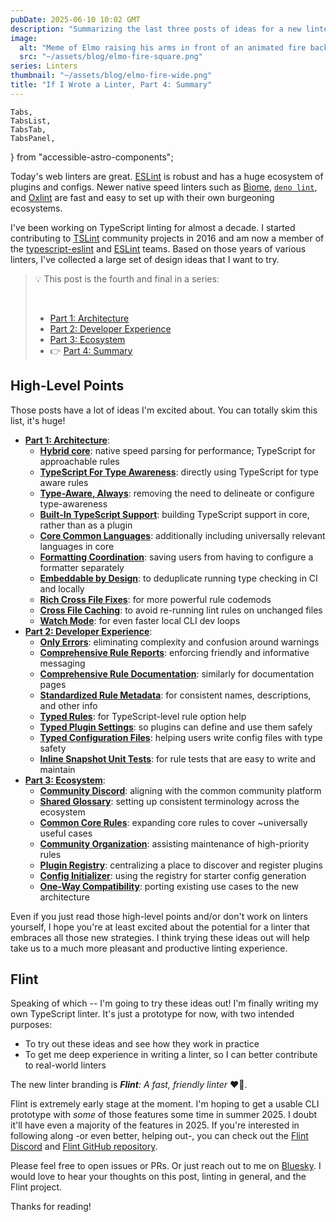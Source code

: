 ```yaml
---
pubDate: 2025-06-10 10:02 GMT
description: "Summarizing the last three posts of ideas for a new linter, along with next steps for its Flint prototype."
image:
  alt: "Meme of Elmo raising his arms in front of an animated fire background"
  src: "~/assets/blog/elmo-fire-square.png"
series: Linters
thumbnail: "~/assets/blog/elmo-fire-wide.png"
title: "If I Wrote a Linter, Part 4: Summary"
---
```


	Tabs,
	TabsList,
	TabsTab,
	TabsPanel,
} from "accessible-astro-components";


Today's web linters are great.
[ESLint](https://eslint.org) is robust and has a huge ecosystem of plugins and configs.
Newer native speed linters such as [Biome](https://biomejs.dev), [`deno lint`](https://lint.deno.land), and [Oxlint](https://oxc.rs/docs/guide/usage/linter.html) are fast and easy to set up with their own burgeoning ecosystems.

I've been working on TypeScript linting for almost a decade.
I started contributing to [TSLint](https://palantir.github.io/tslint) community projects in 2016 and am now a member of the [typescript-eslint](https://github.com/typescript-eslint/typescript-eslint) and [ESLint](https://github.com/eslint/eslint) teams.
Based on those years of various linters, I've collected a large set of design ideas that I want to try.

> 💡 This post is the fourth and final in a series:
>
> <br />
>
> - [Part 1: Architecture](/blog/if-i-wrote-a-linter-part-1-architecture)
> - [Part 2: Developer Experience](/blog/if-i-wrote-a-linter-part-2-developer-experience)
> - [Part 3: Ecosystem](/blog/if-i-wrote-a-linter-part-3-ecosystem)
> - 👉 [Part 4: Summary](/blog/if-i-wrote-a-linter-part-4-summary)

## High-Level Points

Those posts have a lot of ideas I'm excited about.
You can totally skim this list, it's huge!

- **[Part 1: Architecture](/blog/if-i-wrote-a-linter-part-1-architecture)**:
  - **[Hybrid core](/blog/if-i-wrote-a-linter-part-1-architecture#hybrid-core)**: native speed parsing for performance; TypeScript for approachable rules
  - **[TypeScript For Type Awareness](/blog/if-i-wrote-a-linter-part-1-architecture#typescript-for-type-awareness)**: directly using TypeScript for type aware rules
  - **[Type-Aware, Always](/blog/if-i-wrote-a-linter-part-1-architecture#type-aware-always)**: removing the need to delineate or configure type-awareness
  - **[Built-In TypeScript Support](/blog/if-i-wrote-a-linter-part-1-architecture#built-in-typescript-support)**: building TypeScript support in core, rather than as a plugin
  - **[Core Common Languages](/blog/if-i-wrote-a-linter-part-1-architecture#core-common-languages)**: additionally including universally relevant languages in core
  - **[Formatting Coordination](/blog/if-i-wrote-a-linter-part-1-architecture#formatting-coordination)**: saving users from having to configure a formatter separately
  - **[Embeddable by Design](/blog/if-i-wrote-a-linter-part-1-architecture#embeddable-by-design)**: to deduplicate running type checking in CI and locally
  - **[Rich Cross File Fixes](/blog/if-i-wrote-a-linter-part-1-architecture#rich-cross-file-fixes)**: for more powerful rule codemods
  - **[Cross File Caching](/blog/if-i-wrote-a-linter-part-1-architecture#cross-file-caching)**: to avoid re-running lint rules on unchanged files
  - **[Watch Mode](/blog/if-i-wrote-a-linter-part-1-architecture#watch-mode)**: for even faster local CLI dev loops
- **[Part 2: Developer Experience](/blog/if-i-wrote-a-linter-part-2-developer-experience)**:
  - **[Only Errors](/blog/if-i-wrote-a-linter-part-2-developer-experience#only-errors)**: eliminating complexity and confusion around warnings
  - **[Comprehensive Rule Reports](/blog/if-i-wrote-a-linter-part-2-developer-experience#comprehensive-rule-reports)**: enforcing friendly and informative messaging
  - **[Comprehensive Rule Documentation](/blog/if-i-wrote-a-linter-part-2-developer-experience#comprehensive-rule-documentation)**: similarly for documentation pages
  - **[Standardized Rule Metadata](/blog/if-i-wrote-a-linter-part-2-developer-experience#standardized-rule-metadata)**: for consistent names, descriptions, and other info
  - **[Typed Rules](/blog/if-i-wrote-a-linter-part-2-developer-experience#typed-rules)**: for TypeScript-level rule option help
  - **[Typed Plugin Settings](/blog/if-i-wrote-a-linter-part-2-developer-experience#typed-plugin-settings)**: so plugins can define and use them safely
  - **[Typed Configuration Files](/blog/if-i-wrote-a-linter-part-2-developer-experience#typed-configuration-files)**: helping users write config files with type safety
  - **[Inline Snapshot Unit Tests](/blog/if-i-wrote-a-linter-part-2-developer-experience#inline-snapshot-unit-tests)**: for rule tests that are easy to write and maintain
- **[Part 3: Ecosystem](/blog/if-i-wrote-a-linter-part-3-ecosystem)**:
  - **[Community Discord](/blog/if-i-wrote-a-linter-part-3-ecosystem#community-discord)**: aligning with the common community platform
  - **[Shared Glossary](/blog/if-i-wrote-a-linter-part-3-ecosystem#shared-glossary)**: setting up consistent terminology across the ecosystem
  - **[Common Core Rules](/blog/if-i-wrote-a-linter-part-3-ecosystem#common-core-rules)**: expanding core rules to cover ~universally useful cases
  - **[Community Organization](/blog/if-i-wrote-a-linter-part-3-ecosystem#community-organization)**: assisting maintenance of high-priority rules
  - **[Plugin Registry](/blog/if-i-wrote-a-linter-part-3-ecosystem#plugin-registry)**: centralizing a place to discover and register plugins
  - **[Config Initializer](/blog/if-i-wrote-a-linter-part-3-ecosystem#config-initializer)**: using the registry for starter config generation
  - **[One-Way Compatibility](/blog/if-i-wrote-a-linter-part-3-ecosystem#one-way-compatibility)**: porting existing use cases to the new architecture

Even if you just read those high-level points and/or don't work on linters yourself, I hope you're at least excited about the potential for a linter that embraces all those new strategies.
I think trying these ideas out will help take us to a much more pleasant and productive linting experience.

## Flint

Speaking of which -- I'm going to try these ideas out!
I'm finally writing my own TypeScript linter.
It's just a prototype for now, with two intended purposes:

- To try out these ideas and see how they work in practice
- To get me deep experience in writing a linter, so I can better contribute to real-world linters

The new linter branding is _**Flint**: A fast, friendly linter_ ❤️‍🔥.

Flint is extremely early stage at the moment.
I'm hoping to get a usable CLI prototype with _some_ of those features some time in summer 2025.
I doubt it'll have even a majority of the features in 2025.
If you're interested in following along -or even better, helping out-, you can check out the [Flint Discord](https://discord.gg/rdC2XPCmn5) and [Flint GitHub repository](https://github.com/JoshuaKGoldberg/flint).

Please feel free to open issues or PRs.
Or just reach out to me on [Bluesky](https://bsky.app/profile/joshuakgoldberg.com).
I would love to hear your thoughts on this post, linting in general, and the Flint project.

Thanks for reading!

<LabeledVideo
	alt="Meme of Elmo raising his arms in front of an animated fire background."
	description="Prototyping a new linter while working on multiple existing projects. It's chaos out here."
	original="https://tenor.com/view/excited-fuego-gif-26833875"
	src={elmoFire}
/>
